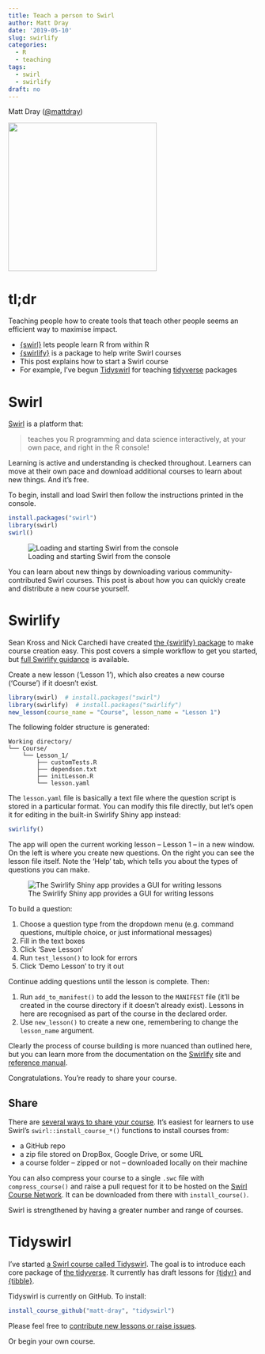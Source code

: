 ```yaml
---
title: Teach a person to Swirl
author: Matt Dray
date: '2019-05-10'
slug: swirlify
categories:
  - R
  - teaching
tags:
  - swirl
  - swirlify
draft: no
---
```


Matt Dray ([\@mattdray](https://www.twitter.com/mattdray))

![](/post/2019-05-10-teach-a-person-to-swirl_files/tidyswirl.JPG){width=300px height=300px}

# tl;dr

Teaching people how to create tools that teach other people seems an efficient way to maximise impact.

* [{swirl}](https://swirlstats.com/) lets people learn R from within R
* [{swirlify}](http://swirlstats.com/swirlify/) is a package to help write Swirl courses
* This post explains how to start a Swirl course
* For example, I've begun [Tidyswirl](https://github.com/matt-dray/tidyswirl) for teaching [tidyverse](https://www.tidyverse.org/) packages

# Swirl

[Swirl](https://swirlstats.com/) is a platform that:

>teaches you R programming and data science interactively, at your own pace, and right in the R console!

Learning is active and understanding is checked throughout. Learners can move at their own pace and download additional courses to learn about new things. And it's free.

To begin, install and load Swirl then follow the instructions printed in the console.

```r
install.packages("swirl")
library(swirl)
swirl()
```

![Loading and starting Swirl from the console](/post/2019-05-10-teach-a-person-to-swirl_files/swirl-console.png)

You can learn about new things by downloading various community-contributed Swirl courses. This post is about how you can quickly create and distribute a new course yourself.

# Swirlify

Sean Kross and Nick Carchedi have created [the {swirlify} package](https://CRAN.R-project.org/package=swirlify) to make course creation easy. This post covers a simple workflow to get you started, but [full Swirlify guidance](http://swirlstats.com/swirlify/) is available. 

Create a new lesson ('Lesson 1'), which also creates a new course ('Course') if it doesn't exist. 

```r
library(swirl)  # install.packages("swirl")
library(swirlify)  # install.packages("swirlify")
new_lesson(course_name = "Course", lesson_name = "Lesson 1")
```

The following folder structure is generated:

```
Working directory/
└── Course/
    └── Lesson_1/
        ├── customTests.R
        ├── dependson.txt
        ├── initLesson.R
        └── lesson.yaml
```

The `lesson.yaml` file is basically a text file where the question script is stored in a particular format. You can modify this file directly, but let's open it for editing in the built-in Swirlify Shiny app instead:

```r
swirlify()
```

The app will open the current working lesson -- Lesson 1 -- in a new window. On the left is where you create new questions. On the right you can see the lesson file itself. Note the 'Help' tab, which tells you about the types of questions you can make.

![The Swirlify Shiny app provides a GUI for writing lessons](/post/2019-05-10-teach-a-person-to-swirl_files/swirl-shiny.png)

To build a question:

1. Choose a question type from the dropdown menu (e.g. command questions, multiple choice, or just informational messages)
1. Fill in the text boxes
1. Click 'Save Lesson'
1. Run `test_lesson()` to look for errors
1. Click 'Demo Lesson' to try it out

Continue adding questions until the lesson is complete. Then:

1. Run `add_to_manifest()` to add the lesson to the `MANIFEST` file (it'll be created in the course directory if it doesn't already exist). Lessons in here are recognised as part of the course in the declared order.
1. Use `new_lesson()` to create a new one, remembering to change the `lesson_name` argument.

Clearly the process of course building is more nuanced than outlined here, but you can learn more from the documentation on the [Swirlify](http://swirlstats.com/swirlify/index.html) site and [reference manual](https://cran.r-project.org/web/packages/swirlify/swirlify.pdf).

Congratulations. You're ready to share your course.

## Share

There are [several ways to share your course](http://swirlstats.com/swirlify/sharing.html). It's easiest for learners to use Swirl's `swirl::install_course_*()` functions to install courses from:

* a GitHub repo
* a zip file stored on DropBox, Google Drive, or some URL
* a course folder -- zipped or not -- downloaded locally on their machine

You can also compress your course to a single `.swc` file with `compress_course()` and raise a pull request for it to be hosted on the [Swirl Course Network](http://swirlstats.com/scn/). It can be downloaded from there with `install_course()`.

Swirl is strengthened by having a greater number and range of courses.

# Tidyswirl

I've started [a Swirl course called Tidyswirl](https://github.com/matt-dray/tidyswirl). The goal is to introduce each core package of [the tidyverse](https://www.tidyverse.org/). It currently has draft lessons for [{tidyr}](https://tidyr.tidyverse.org/) and [{tibble}](https://tibble.tidyverse.org/).

Tidyswirl is currently on GitHub. To install:

```r
install_course_github("matt-dray", "tidyswirl")
```

Please feel free to [contribute new lessons or raise issues](https://github.com/matt-dray/tidyswirl/blob/master/CONTRIBUTING.md).

Or begin your own course.